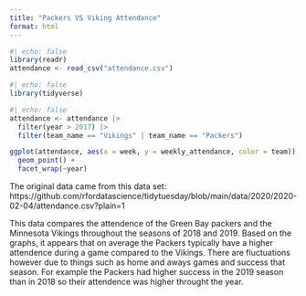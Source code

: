 ```yaml
---
title: "Packers VS Viking Attendance"
format: html
---
```


```r
#| echo: false
library(readr)
attendance <- read_csv("attendance.csv")
```

```r
#| echo: false
library(tidyverse)
```

```r
#| echo: false
attendance <- attendance |>
  filter(year > 2017) |>
  filter(team_name == "Vikings" | team_name == "Packers")

ggplot(attendance, aes(x = week, y = weekly_attendance, color = team)) +
  geom_point() +
  facet_wrap(~year)
```

The original data came from this data set: https://github.com/rfordatascience/tidytuesday/blob/main/data/2020/2020-02-04/attendance.csv?plain=1

This data compares the attendence of the Green Bay packers and the Minnesota Vikings throughout the seasons of 2018 and 2019. Based on the graphs, it appears that on average the Packers typically have a higher attendence during a game compared to the Vikings. There are fluctuations however due to things such as home and aways games and success that season. For example the Packers had higher success in the 2019 season than in 2018 so their attendence was higher throught the year.
